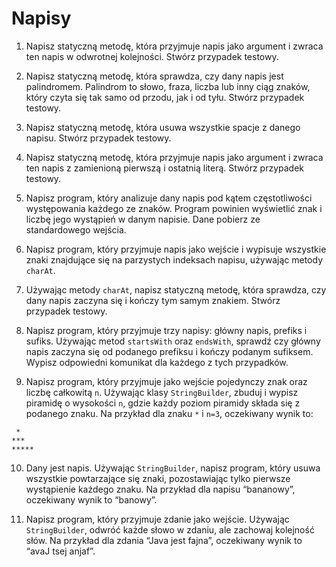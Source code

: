 # Napisy

1. Napisz statyczną metodę, która przyjmuje napis jako argument i zwraca ten napis w odwrotnej kolejności. Stwórz przypadek testowy.

2. Napisz statyczną metodę, która sprawdza, czy dany napis jest palindromem. Palindrom to słowo, fraza, liczba lub inny ciąg znaków, który czyta się tak samo od przodu, jak i od tyłu. Stwórz przypadek testowy.

3. Napisz statyczną metodę, która usuwa wszystkie spacje z danego napisu. Stwórz przypadek testowy.

4. Napisz statyczną metodę, która przyjmuje napis jako argument i zwraca ten napis z zamienioną pierwszą i ostatnią literą. Stwórz przypadek testowy.

5. Napisz program, który analizuje dany napis pod kątem częstotliwości występowania każdego ze znaków. Program powinien wyświetlić znak i liczbę jego wystąpień w danym napisie. Dane pobierz ze standardowego wejścia.

6. Napisz program, który przyjmuje napis jako wejście i wypisuje wszystkie znaki znajdujące się na parzystych indeksach napisu, używając metody `charAt`.

7. Używając metody `charAt`, napisz statyczną metodę, która sprawdza, czy dany napis zaczyna się i kończy tym samym znakiem. Stwórz przypadek testowy.

8. Napisz program, który przyjmuje trzy napisy: główny napis, prefiks i sufiks. Używając metod `startsWith` oraz `endsWith`, sprawdź czy główny napis zaczyna się od podanego prefiksu i kończy podanym sufiksem. Wypisz odpowiedni komunikat dla każdego z tych przypadków.

9.    Napisz program, który przyjmuje jako wejście pojedynczy znak oraz liczbę całkowitą `n`. Używając klasy `StringBuilder`, zbuduj i wypisz piramidę o wysokości `n`, gdzie każdy poziom piramidy składa się z podanego znaku. Na przykład dla znaku `*` i `n=3`, oczekiwany wynik to:

```
 *
***
*****
```

10. Dany jest napis. Używając `StringBuilder`, napisz program, który usuwa wszystkie powtarzające się znaki, pozostawiając tylko pierwsze wystąpienie każdego znaku. Na przykład dla napisu "bananowy", oczekiwany wynik to "banowy".

11. Napisz program, który przyjmuje zdanie jako wejście. Używając `StringBuilder`, odwróć każde słowo w zdaniu, ale zachowaj kolejność słów. Na przykład dla zdania "Java jest fajna", oczekiwany wynik to "avaJ tsej anjaf".